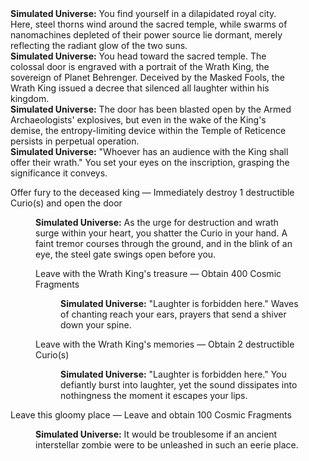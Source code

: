 {{Dialogue Start}}
:'''Simulated Universe:''' You find yourself in a dilapidated royal city. Here, steel thorns wind around the sacred temple, while swarms of nanomachines depleted of their power source lie dormant, merely reflecting the radiant glow of the two suns.
:'''Simulated Universe:''' You head toward the sacred temple. The colossal door is engraved with a portrait of the Wrath King, the sovereign of Planet Behrenger. Deceived by the Masked Fools, the Wrath King issued a decree that silenced all laughter within his kingdom.
:'''Simulated Universe:''' The door has been blasted open by the Armed Archaeologists' explosives, but even in the wake of the King's demise, the entropy-limiting device within the Temple of Reticence persists in perpetual operation.
:'''Simulated Universe:''' "Whoever has an audience with the King shall offer their wrath." You set your eyes on the inscription, grasping the significance it conveys.
:{{DIcon|Star}} Offer fury to the deceased king &mdash; Immediately destroy 1 destructible Curio(s) and open the door
::'''Simulated Universe:''' As the urge for destruction and wrath surge within your heart, you shatter the Curio in your hand. A faint tremor courses through the ground, and in the blink of an eye, the steel gate swings open before you.
::{{DIcon|Star}} Leave with the Wrath King's treasure &mdash; Obtain 400 Cosmic Fragments
:::'''Simulated Universe:''' "Laughter is forbidden here." Waves of chanting reach your ears, prayers that send a shiver down your spine.
::{{DIcon|Star}} Leave with the Wrath King's memories &mdash; Obtain 2 destructible Curio(s)
:::'''Simulated Universe:''' "Laughter is forbidden here." You defiantly burst into laughter, yet the sound dissipates into nothingness the moment it escapes your lips.
:{{DIcon|Star}} Leave this gloomy place &mdash; Leave and obtain 100 Cosmic Fragments
::'''Simulated Universe:''' It would be troublesome if an ancient interstellar zombie were to be unleashed in such an eerie place.
{{Dialogue End}}